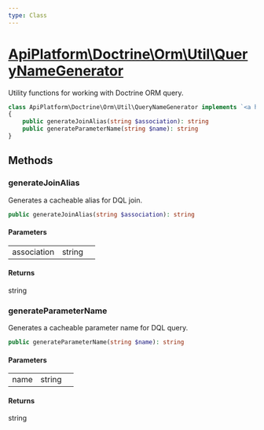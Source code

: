 ```yaml
---
type: Class
---
```


# [ApiPlatform\Doctrine\Orm\Util\QueryNameGenerator](/docs/v3.2/reference/Doctrine/Orm/Util/QueryNameGenerator)

Utility functions for working with Doctrine ORM query.


```php
class ApiPlatform\Doctrine\Orm\Util\QueryNameGenerator implements `<a href="/docs/v3.2/reference/Doctrine/Orm/Util/QueryNameGeneratorInterface">ApiPlatform\Doctrine\Orm\Util\QueryNameGeneratorInterface</a>`
{
    public generateJoinAlias(string $association): string
    public generateParameterName(string $name): string
}
```
## Methods

### generateJoinAlias

Generates a cacheable alias for DQL join.

```php
public generateJoinAlias(string $association): string
```

#### Parameters

<table><tbody>
<tr><td>association</td><td>string</td><td></td></tr>
</tbody>
</table>

#### Returns

string

### generateParameterName

Generates a cacheable parameter name for DQL query.

```php
public generateParameterName(string $name): string
```

#### Parameters

<table><tbody>
<tr><td>name</td><td>string</td><td></td></tr>
</tbody>
</table>

#### Returns

string

